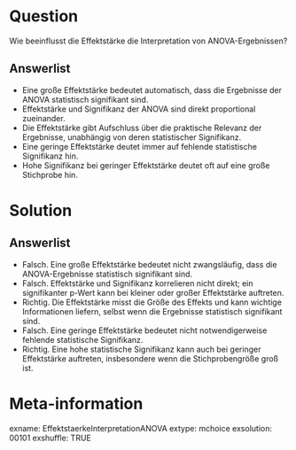 Question
========

Wie beeinflusst die Effektstärke die Interpretation von ANOVA-Ergebnissen?

Answerlist
----------

* Eine große Effektstärke bedeutet automatisch, dass die Ergebnisse der ANOVA statistisch signifikant sind.
* Effektstärke und Signifikanz der ANOVA sind direkt proportional zueinander.
* Die Effektstärke gibt Aufschluss über die praktische Relevanz der Ergebnisse, unabhängig von deren statistischer Signifikanz.
* Eine geringe Effektstärke deutet immer auf fehlende statistische Signifikanz hin.
* Hohe Signifikanz bei geringer Effektstärke deutet oft auf eine große Stichprobe hin.

Solution
========

Answerlist
----------

* Falsch. Eine große Effektstärke bedeutet nicht zwangsläufig, dass die ANOVA-Ergebnisse statistisch signifikant sind.
* Falsch. Effektstärke und Signifikanz korrelieren nicht direkt; ein signifikanter p-Wert kann bei kleiner oder großer Effektstärke auftreten.
* Richtig. Die Effektstärke misst die Größe des Effekts und kann wichtige Informationen liefern, selbst wenn die Ergebnisse statistisch signifikant sind.
* Falsch. Eine geringe Effektstärke bedeutet nicht notwendigerweise fehlende statistische Signifikanz.
* Richtig. Eine hohe statistische Signifikanz kann auch bei geringer Effektstärke auftreten, insbesondere wenn die Stichprobengröße groß ist.

Meta-information
================
exname: EffektstaerkeInterpretationANOVA
extype: mchoice 
exsolution: 00101
exshuffle: TRUE
